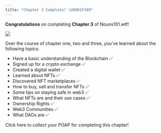 ```yaml
---
title: "Chapter 3 Complete! \U0001F389"
---
```


**Congratulations** on completing **Chapter 3** of Nouns101.wtf!

![](/assets/lil-classroom.webp)

Over the course of chapter one, two and three, you’ve learned about the following topics:

* Have a basic understanding of the Blockchain ✅
* Signed up for a crypto exchange ✅
* Created a digital wallet ✅
* Learned about NFTs ✅
* Discovered NFT marketplaces ✅
* How to buy, sell and transfer NFTs ✅
* Some tips on staying safe in web3 ✅
* What NFTs are and their use cases ✅
* Ownership Rights ✅
* Web3 Communities ✅
* What DAOs are ✅

Click here to collect your POAP for completing this chapter!
